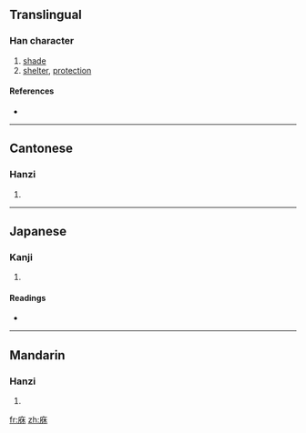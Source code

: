 ==Translingual==

===Han character===
{{Han char|rn=53|rad=广|as=06|sn=9|four=0029<sub>4</sub>|canj=戈人木 (IOD)}}

# [[shade]]
# [[shelter]], [[protection]]

====References====
* {{Han ref|kx=0345.240|dkj=09311|dj=0655.130|hdz=20883.010|uh=5EA5|ud=24229|bh=CEBA|bd=52922}}

----

==Cantonese==

===Hanzi===
{{yue-hanzi|jyut=|y=yau1}}

# {{defn|Cantonese|sort=广06}}

----

==Japanese==

===Kanji===
{{ja-kanji|grade=|rs=广06}}

# {{defn|Japanese|sort=广06}}

====Readings====
* {{ja-readings|on=[[きゅう]] (kyū), [[く]] (ku)|kun=[[かげ]] (kage)}}

----

==Mandarin==

===Hanzi===
{{cmn-hanzi|pin=[[xiū]] ([[xiu1]])|wg=hsiu<sup>1</sup>}}

# {{defn|Mandarin|sort=广06}}

[[fr:庥]]
[[zh:庥]]